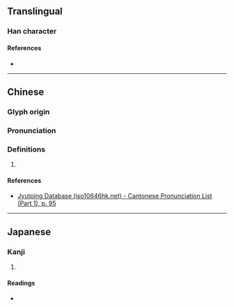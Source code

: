 {{character info}}
==Translingual==

===Han character===
{{Han char|rn=38|rad=女|as=12|sn=15|four=45486|canj=VLMC|ids=⿰女貴}}

====References====
* {{Han ref|kx=0271.250|dkj=06733|dj=0539.170|hdz=21080.140|uh=5B07|ud=23303|bh=E55E|bd=58718}}

----

==Chinese==
{{zh-forms}}

===Glyph origin===
{{Han etym}}

===Pronunciation===
{{zh-pron
|m=kuì
|c=wui6
|mc=y
|oc=y
|cat=
}}

===Definitions===
{{zh-hanzi}}

# {{rfdef|zh}}

====References====
* [http://www.iso10646hk.net/jp/document/download.jsp Jyutping Database (iso10646hk.net) - Cantonese Pronunciation List (Part 1), p. 95]

----

==Japanese==

===Kanji===
{{ja-kanji|grade=|rs=女12}}

# {{rfdef|ja|sort=女12}}

====Readings====
* {{ja-readings|on=くわい,え,け|kun=}}